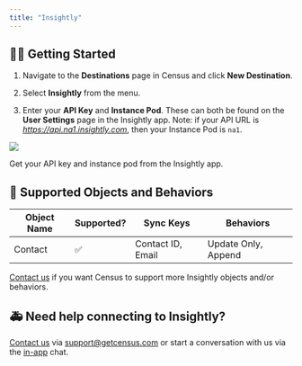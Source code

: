 ```yaml
---
title: "Insightly"
---
```


## 🏃‍♀️ Getting Started

1. Navigate to the **Destinations** page in Census and click **New Destination**.

2. Select **Insightly** from the menu.

3. Enter your **API Key** and **Instance Pod**. These can both be found on the **User Settings** page in the Insightly app. Note: if your API URL is _https://api.na1.insightly.com_, then your Instance Pod is `na1`.

![](/images/destinations/insightly.png)

Get your API key and instance pod from the Insightly app.

## 🔀 Supported Objects and Behaviors

| **Object Name** | **Supported?** | **Sync Keys**     | **Behaviors**       |
| --------------- | -------------- | ----------------- | ------------------- |
| Contact         | ✅              | Contact ID, Email | Update Only, Append |

[Contact us](mailto:support@getcensus.com) if you want Census to support more Insightly objects and/or behaviors.

## 🚑 Need help connecting to Insightly?

[Contact us](mailto:support@getcensus.com) via support@getcensus.com or start a conversation with us via the [in-app](https://app.getcensus.com) chat.